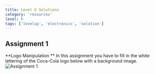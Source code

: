 ```yaml
---
title: Level 6 Solutions
category: 'resources'
level: 6
tags: ['levelup', 'electronics', 'solution']
---
```


## Assignment 1
**Logo Manipulation **
In this assignment you have to fill in the white lettering of the Coca-Cola logo below with a background image.
<Image 
  src="/static/images/levelup/level-6/assgn1.png" 
  alt="Assignment 1" 
  width='auto' 
  height='auto'
/>